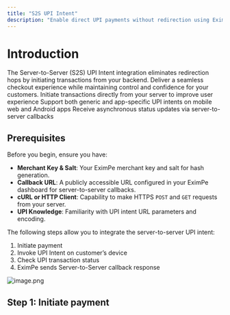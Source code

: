 ```yaml
---
title: "S2S UPI Intent"
description: "Enable direct UPI payments without redirection using EximPe’s server-to-server UPI intent flow"
---
```


# Introduction

<Note>
  The Server-to-Server (S2S) UPI Intent integration eliminates redirection hops by initiating transactions from your backend. Deliver a seamless checkout experience while maintaining control and confidence for your customers.
</Note>

<CardGroup cols={3} className="gap-4 items-stretch">
  <Card
    className="h-full"
    title="No Redirect Hops"
    icon="arrow-path"
    href="#step-1-initiate-payment"
  >
    Initiate transactions directly from your server to improve user experience
  </Card>
  <Card
    className="h-full"
    title="Flexible Intent Invocation"
    icon="smartphone"
    href="#step-2-invoke-upi-intent"
  >
    Support both generic and app-specific UPI intents on mobile web and Android apps
  </Card>
  <Card
    className="h-full"
    title="Robust Server Callbacks"
    icon="refresh-cw"
    href="#step-4-server-to-server-callback"
  >
    Receive asynchronous status updates via server-to-server callbacks
  </Card>
</CardGroup>


## Prerequisites

Before you begin, ensure you have:

- **Merchant Key & Salt**: Your EximPe merchant key and salt for hash generation.  
- **Callback URL**: A publicly accessible URL configured in your EximPe dashboard for server-to-server callbacks.  
- **cURL or HTTP Client**: Capability to make HTTPS `POST` and `GET` requests from your server.  
- **UPI Knowledge**: Familiarity with UPI intent URL parameters and encoding.

The following steps allow you to integrate the server-to-server UPI intent:

1. Initiate payment
2. Invoke UPI Intent on customer’s device
3. Check UPI transaction status
4. EximPe sends Server-to-Server callback response

![image.png](/images/image.png)

## Step 1: Initiate payment
